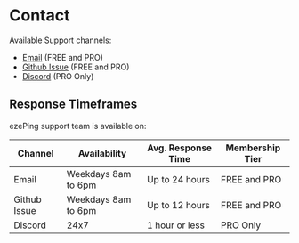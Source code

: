# Contact

Available Support channels:
- [Email](mailto:sanjayio@outlook.com) (FREE and PRO)
- [Github Issue](https://github.com/sanjayio/ezeping-docs/issues/new?title=Support%20Request&labels=feedback) (FREE and PRO)
- [Discord](https://discord.gg/TwpxS4v3) (PRO Only)

## Response Timeframes

ezePing support team is available on:

| Channel | Availability | Avg. Response Time | Membership Tier |
| --- | --- | --- | --- |
| Email | Weekdays 8am to 6pm | Up to 24 hours | FREE and PRO |
| Github Issue | Weekdays 8am to 6pm | Up to 12 hours | FREE and PRO |
| Discord | 24x7 | 1 hour or less | PRO Only | 


